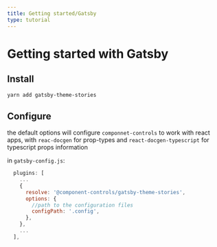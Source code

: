 ```yaml
---
title: Getting started/Gatsby
type: tutorial
---
```


# Getting started with Gatsby

## Install

```sh
yarn add gatsby-theme-stories
```

## Configure

the default options will configure `componnet-controls` to work with react apps,  with `reac-docgen` for prop-types and `react-docgen-typescript` for typescript props information

in `gatsby-config.js`:

```js
  plugins: [
    ...
    {
      resolve: '@component-controls/gatsby-theme-stories',
      options: {
        //path to the configuration files
        configPath: '.config',
      },
    },
    ...
  ],

```